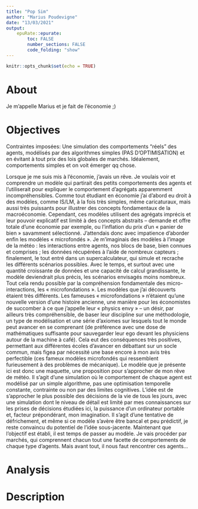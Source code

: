 ```yaml
---
title: "Pop Sim"
author: "Marius Poudevigne"
date: "13/03/2021"
output: 
    epuRate::epurate:
        toc: FALSE
        number_sections: FALSE
        code_folding: "show"
---
```


```r
knitr::opts_chunk$set(echo = TRUE)
```
# About {.tabset .tabset-fade .tabset-pills}

Je m'appelle Marius et je fait de l'économie ;)

# Objectives {.tabset .tabset-fade .tabset-pills}

Contraintes imposées: Une simulation des comportements “réels” des agents, modélisés par des algorithmes simples (PAS D’OPTIMISATION) et en évitant à tout prix des lois globales de marchés. Idéalement, comportements simples et on voit émerger qq chose.

Lorsque je me suis mis à l’économie, j’avais un rêve. Je voulais voir et comprendre un modèle qui partirait des petits comportements des agents et l’utiliserait pour expliquer le comportement d’agrégats apparemment incompréhensibles. Comme tout étudiant en économie j’ai d’abord eu droit à des modèles, comme IS/LM, à la fois très simples, même caricaturaux, mais aussi très puissants pour illustrer des concepts fondamentaux de la macroéconomie. Cependant, ces modèles utilisent des agrégats imprécis et leur pouvoir explicatif est limité à des concepts abstraits – demande et offre totale d’une économie par exemple, ou l’inflation du prix d’un « panier de bien » savamment sélectionné.
J’attendais donc avec impatience d’aborder enfin les modèles « microfondés ». Je m’imaginais des modèles à l’image de la météo : les interactions entre agents, nos blocs de base, bien connues et comprises ; les données récupérées à l’aide de nombreux capteurs ; finalement, le tout entré dans un supercalculateur, qui simule et recrache les différents scénarios possibles. Avec le temps, et surtout avec une quantité croissante de données et une capacité de calcul grandissante, le modèle deviendrait plus précis, les scénarios envisagés moins nombreux. Tout cela rendu possible par la compréhension fondamentale des micro-interactions, les « microfondations ».
Les modèles que j’ai découverts étaient très différents. Les fameuses « microfondations » n’étaient qu’une nouvelle version d’une histoire ancienne, une manière pour les économistes de succomber à ce que j’appelle leur « physics envy » – un désir, par ailleurs très compréhensible, de baser leur discipline sur une méthodologie, un type de modélisation et une série d’axiomes sur lesquels tout le monde peut avancer en se comprenant (de préférence avec une dose de mathématiques suffisante pour sauvegarder leur ego devant les physiciens autour de la machine à café). Cela eut des conséquences très positives, permettant aux différentes écoles d’avancer en débattant sur un socle commun, mais figea par nécessité une base encore à mon avis très perfectible (ces fameux modèles microfondés qui ressemblent furieusement à des problèmes de mécanique).
Le modèle que je présente ici est donc une maquette, une proposition pour s’approcher de mon rêve de météo. Il s’agit d’une simulation où le comportement de chaque agent est modélisé par un simple algorithme, pas une optimisation temporelle constante, contrainte ou non par des limites cognitives. L’idée est de s’approcher le plus possible des décisions de la vie de tous les jours, avec une simulation dont le niveau de détail est limité par mes connaissances sur les prises de décisions étudiées ici, la puissance d’un ordinateur portable et, facteur prépondérant, mon imagination. Il s’agit d’une tentative de défrichement, et même si ce modèle s’avère être bancal et peu prédictif, je reste convaincu du potentiel de l’idée sous-jacente.
Maintenant que l’objectif est établi, il est temps de passer au modèle. Je vais procéder par marchés, qui comprennent chacun tout une facette de comportements de chaque type d’agents. Mais avant tout, il nous faut rencontrer ces agents…

# Analysis {.tabset .tabset-fade .tabset-pills}
# Description {.tabset .tabset-fade .tabset-pills}
